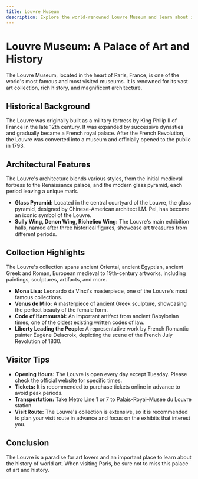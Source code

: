 ```yaml
---
title: Louvre Museum
description: Explore the world-renowned Louvre Museum and learn about its history, collections, and cultural significance.
---
```


# Louvre Museum: A Palace of Art and History

The Louvre Museum, located in the heart of Paris, France, is one of the world's most famous and most visited museums. It is renowned for its vast art collection, rich history, and magnificent architecture.

## Historical Background

The Louvre was originally built as a military fortress by King Philip II of France in the late 12th century. It was expanded by successive dynasties and gradually became a French royal palace. After the French Revolution, the Louvre was converted into a museum and officially opened to the public in 1793.

## Architectural Features

The Louvre's architecture blends various styles, from the initial medieval fortress to the Renaissance palace, and the modern glass pyramid, each period leaving a unique mark.

- **Glass Pyramid:** Located in the central courtyard of the Louvre, the glass pyramid, designed by Chinese-American architect I.M. Pei, has become an iconic symbol of the Louvre.
- **Sully Wing, Denon Wing, Richelieu Wing:** The Louvre's main exhibition halls, named after three historical figures, showcase art treasures from different periods.

## Collection Highlights

The Louvre's collection spans ancient Oriental, ancient Egyptian, ancient Greek and Roman, European medieval to 19th-century artworks, including paintings, sculptures, artifacts, and more.

- **Mona Lisa:** Leonardo da Vinci's masterpiece, one of the Louvre's most famous collections.
- **Venus de Milo:** A masterpiece of ancient Greek sculpture, showcasing the perfect beauty of the female form.
- **Code of Hammurabi:** An important artifact from ancient Babylonian times, one of the oldest existing written codes of law.
- **Liberty Leading the People:** A representative work by French Romantic painter Eugène Delacroix, depicting the scene of the French July Revolution of 1830.

## Visitor Tips

- **Opening Hours:** The Louvre is open every day except Tuesday. Please check the official website for specific times.
- **Tickets:** It is recommended to purchase tickets online in advance to avoid peak periods.
- **Transportation:** Take Metro Line 1 or 7 to Palais-Royal–Musée du Louvre station.
- **Visit Route:** The Louvre's collection is extensive, so it is recommended to plan your visit route in advance and focus on the exhibits that interest you.

## Conclusion

The Louvre is a paradise for art lovers and an important place to learn about the history of world art. When visiting Paris, be sure not to miss this palace of art and history.
